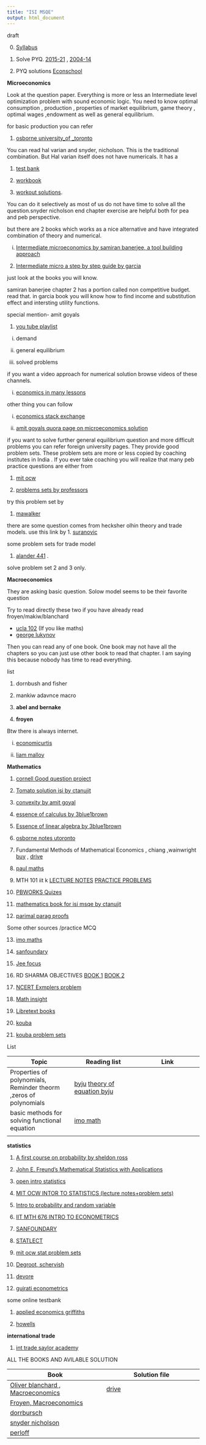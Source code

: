 ```yaml
---
title: "ISI MSQE"
output: html_document
---
```


draft

0. [Syllabus](https://www.isical.ac.in/~admission/IsiAdmission/Syllabus/MSQE_Syllabus-2022.pdf)

1. Solve PYQ. [2015-21](https://www.isical.ac.in/~admission/IsiAdmission/PreviousQuestion/Questions-MSQE.html) , [2004-14](https://www.isical.ac.in/~deanweb/MSQESQ.html)  

2. PYQ solutions [Econschool](https://www.econschool.in/resources/past-year-exams)


**Microeconomics**

Look at the question paper. Everything is more or less an Intermediate level optimization problem with sound  economic logic. You need to know optimal consumption , production , properties of market equilibrium, game theory , optimal wages ,endowment as well as general equilibrium.

for basic production you can refer 

1. [osborne university_of _toronto](https://www.economics.utoronto.ca/osborne/2x3/tutorial/index.html)

You can read hal varian and snyder, nicholson. This is the traditional combination. But Hal varian itself does not have numericals. It has a 

1. [test bank](https://drive.google.com/file/d/1Jjvuch8LcU19oxNbe4cxq805ZrrDBNMy/view?usp=sharing)  

2. [workbook](https://drive.google.com/file/d/1X9ulQit0ffHJyZgm0dFuHFHO5BpEvgP2/view?usp=sharing)  

3. [workout solutions](https://drive.google.com/file/d/1buEQoOhTVummdiRNzGtFbBZG97VVufyS/view?usp=sharing). 

You can do it selectively as most of us do not have time to solve all the question.snyder nicholson end chapter exercise are helpful both for pea and peb perspective.

but there are 2 books which works as a nice alternative and have integrated combination  of theory and numerical.

i. [Intermediate microeconomics by samiran banerjee, a tool building approach]()
2. [Intermediate micro a step by step guide by garcia]() 


just look at the books you will know.

samiran banerjee chapter 2 has a portion called non competitive budget. read that. in garcia book you will know how to find income and substitution effect and intersting utility functions.

special mention- amit goyals 

1. [you tube playlist](https://www.youtube.com/c/AmitGoyal-econschool/playlists)  

i. demand 

ii. general equilibrium

iii. solved problems 



if you want a video approach for numerical solution browse videos of these channels.

i. [economics in many lessons](https://www.youtube.com/c/EconomicsinManyLessons/playlists)



other thing you can follow

i. [economics stack exchange]()

ii. [amit goyals quora page on microeconomics solution]()

if you want to solve further general equilibrium question and more difficult problems you can refer foreign university pages. They provide good problem sets. These problem sets are more or less copied by coaching institutes in India . If you ever take coaching you will realize that many peb practice  questions are either from 

1. [mit ocw]()

2. [problems sets by professors]()

try this problem set by 

1. [mawalker](http://www.u.arizona.edu/~mwalker/Exercises/)


there are some question comes from hecksher olhin theory and trade models. use this link by 
1. [suranovic](http://internationalecon.com/Trade/Tch60/Tch60.php)

some problem sets for trade model 

1. [alander 441](http://www-personal.umich.edu/~alandear/courses/441/ps/) . 

solve problem set 2 and 3 only.


**Macroeconomics**

They are asking basic question. Solow model seems to be their favorite question

Try to read directly these two if you have already read froyen/makiw/blanchard

- [ucla 102](https://fgeerolf.com/econ102/) (If you like maths)
- [george lukynov](https://sites.google.com/view/glukyanov/teaching)

Then you can read any of one book. One book may not have all the chapters so you can just use other book to read that chapter. I am saying this because nobody has time to read everything.

list

1. dornbush and fisher

2. mankiw adavnce macro

3. **abel and bernake**

4. **froyen**

Btw there is always internet.


i. [economicurtis](https://www.youtube.com/c/economicurtis/playlists)

ii. [liam malloy](https://www.youtube.com/user/liammalloy/playlists)



**Mathematics**

1. [cornell Good question project](http://pi.math.cornell.edu/~GoodQuestions/materials.html#GQ)

2. [Tomato solution isi by ctanujit](https://www.ctanujit.org/uploads/2/5/3/9/25393293/isi_ebook.pdf)

3. [convexity by amit goyal](https://www.youtube.com/playlist?list=PLUJGfL_499TLYEd-9IO1DmQKwm6Mtdt4u)

4. [essence of calculus by 3blue1brown](https://www.youtube.com/playlist?list=PLZHQObOWTQDMsr9K-rj53DwVRMYO3t5Yr)

5. [Essence of linear algebra by 3blue1brown](https://www.youtube.com/playlist?list=PLZHQObOWTQDPD3MizzM2xVFitgF8hE_ab)

6. [osborne notes utoronto](https://mjo.osborne.economics.utoronto.ca/index.php/tutorial/index/1/toc)

7. Fundamental Methods of Mathematical Economics , chiang ,wainwright [buy](https://www.amazon.in/Fundamental-Methods-Mathematical-Economics-Chiang/dp/125909734X/ref=pd_sim_3?pd_rd_w=BB3o4&pf_rd_p=779929c3-4bad-491c-b925-3ec03c91d856&pf_rd_r=DDK1B840GPX9YQQPHXKT&pd_rd_r=f9ca1000-9a63-442b-8aaa-d2abc4ab206f&pd_rd_wg=CrStu&pd_rd_i=125909734X&psc=1)  , [drive]()

8. [paul maths](https://tutorial.math.lamar.edu/)

9. MTH 101 iit k [LECTURE NOTES](https://home.iitk.ac.in/~psraj/mth101/lecture_notes.html)   [PRACTICE PROBLEMS](https://home.iitk.ac.in/~psraj/mth101/practice-problems.html)

10. [PBWORKS Quizes](http://scherk.pbworks.com/w/browse/#view=ViewFolder&param=Quizzes)

11. [mathematics book for isi msqe by ctanujit](https://www.ctanujit.org/uploads/2/5/3/9/25393293/mathematics_book_for_isi_msqe_exam.pdf)

12. [parimal parag proofs](https://ece.iisc.ac.in/~parimal/2015/proofs/)


Some other sources /practice MCQ

13. [imo maths](https://imomath.com/index.cgi?page=mathTexts)

14. [sanfoundary](https://www.sanfoundry.com/1000-engineering-mathematics-questions-answers/)

15. [Jee focus](https://jeefocus.com/app/#page=category&secid=3)

16. RD SHARMA OBJECTIVES  [BOOK 1](https://drive.google.com/file/d/0B0d-UkWYmTPhZkZBV0ppbjU5dmc/view?resourcekey=0-MJzbrvRoLbu0Q_oq6asSqg)   [BOOK 2](https://drive.google.com/file/d/0B0d-UkWYmTPhVzI1WFcwTDFQT1E/view?resourcekey=0-1p5KKJJ3su8hju9I55bd2Q)

17. [NCERT Exmplers problem](https://ncert.nic.in/exemplar-problems.php?ln=) 

18. [Math insight](https://mathinsight.org/index/general)

19. [Libretext books](https://math.libretexts.org/Bookshelves)

20. [kouba](https://www.math.ucdavis.edu/~kouba/)

21. [kouba problem sets](https://www.math.ucdavis.edu/~kouba/ProblemsList.html)


List 

|Topic|Reading list |Link|
|---|---|---|
|Properties of polynomials, Reminder theorm ,zeros of polynomials|[byju](https://byjus.com/maths/polynomial/)  [theory of equation byju ](https://byjus.com/jee/theory-of-equations/)|
|basic methods for solving functional equation| [imo math](https://imomath.com/index.cgi?page=basicMethodsFunctionalEquations)|
|


**statistics**

1. [A first course on probability by sheldon ross](http://library.lol/main/1e7b981a2f8c320c81d356b375bb6433)

2. [John E. Freund's Mathematical Statistics with Applications](https://libgen.li/edition.php?id=138634838)

3. [open intro statistics](http://library.lol/main/4c23047d7037b3e12265f35d89fb1782)

4. [MIT OCW INTOR TO STATISTICS (lecture notes+problem sets)](https://ocw.mit.edu/courses/14-30-introduction-to-statistical-methods-in-economics-spring-2009/pages/assignments/)

5. [Intro to probability and random variable](https://www.probabilitycourse.com/preface.php)

6. [IIT MTH 676 INTRO TO ECONOMETRICS](https://home.iitk.ac.in/~shalab/course3.htm)

7. [SANFOUNDARY](https://www.sanfoundry.com/1000-probability-statistics-questions-answers/)

8. [STATLECT](https://www.statlect.com/)

9. [mit ocw stat problem sets](https://ocw.mit.edu/courses/14-30-introduction-to-statistical-method-in-economics-spring-2006/pages/assignments/)

10. [Degroot, schervish](http://library.lol/main/4fa98d3b0be2986a9e05ff01048bac7a)

11. [devore](https://drive.google.com/file/d/1xbDrkV4nCUIN_Jd2vq3AMgAe5KwdKn7T/view?usp=sharing)

12. [gujrati econometrics]()






some online testbank

1. [applied economics griffiths](https://wps.pearsoned.co.uk/ema_uk_he_griffiths_appecon_12/204/52362/13404752.cw/index.html)

2. [howells](https://wps.pearsoned.co.uk/ema_uk_he_howells_econmoney_4/98/25261/6466832.cw/index.html)



**international trade**

1. [int trade saylor academy](https://saylordotorg.github.io/text_international-trade-theory-and-policy/)



ALL THE BOOKS AND AVILABLE SOLUTION

|Book |Solution file|
|---|---|
|[Oliver blanchard , Macroeconomics](https://drive.google.com/file/d/15QWl0VH0lJMfpHCFRvjk0P6mM-WYcKG6/view?usp=sharing)|[drive](https://drive.google.com/file/d/1xJW3faVn8_ZazrDKQEjh8NnnuJ6Sv_Fr/view?usp=sharing)|
|[Froyen, Macroeconomics](https://drive.google.com/file/d/1oNX7_q-gsRNR04wkoWTgpvYJL1ipk7T1/view?usp=sharing)|
|[dorrbursch](https://drive.google.com/file/d/1yxK4SWCrLgWcNnIZ-PJ2ZL7P3GkiopGo/view?usp=sharing)||
|[snyder nicholson](https://drive.google.com/file/d/1HqnOvcGbYUl-8Yw2uvYuYN-K3CRwGGpr/view?usp=sharing)||
|[perloff](https://drive.google.com/file/d/1CihRPgUyNI_cS6O73NyySjFy_-rRy6_k/view?usp=sharing)||




